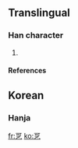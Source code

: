 ==Translingual==

===Han character===
{{Han char|rn=5|rad=乙|as=05|sn=6|four=|canj=一弓口弓 (MNRN)}}

# {{defn|Han}}

====References====
{{Han ref|kx=0084.141|dkj=|dj=|hdz=|uh=3413|ud=13331|bh=|bd=}}

==Korean==

===Hanja===
{{ko-hanja|hangeul=갈|rv=gal|mr=kal|y=kal|eumhun=까치|ehrv=kkachi|ehmr=kkach'i|ehy=kkachi}}

[[fr:㐓]]
[[ko:㐓]]